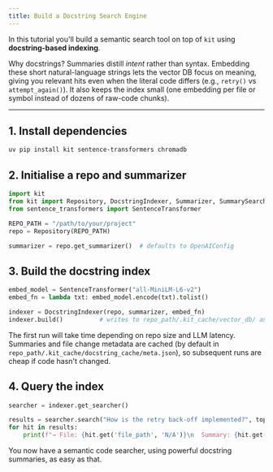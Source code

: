 ```yaml
---
title: Build a Docstring Search Engine
---
```


In this tutorial you'll build a semantic search tool on top of `kit`
using **docstring-based indexing**. 

Why docstrings?  Summaries distill *intent* rather than syntax.  Embedding these
short natural-language strings lets the vector DB focus on meaning, giving you
relevant hits even when the literal code differs (e.g., `retry()` vs
`attempt_again()`).  It also keeps the index small (one embedding per file or
symbol instead of dozens of raw-code chunks).

---

## 1. Install dependencies

```bash
uv pip install kit sentence-transformers chromadb
```

## 2. Initialise a repo and summarizer

```python
import kit
from kit import Repository, DocstringIndexer, Summarizer, SummarySearcher
from sentence_transformers import SentenceTransformer

REPO_PATH = "/path/to/your/project"
repo = Repository(REPO_PATH)

summarizer = repo.get_summarizer()  # defaults to OpenAIConfig
```

## 3. Build the docstring index

```python
embed_model = SentenceTransformer("all-MiniLM-L6-v2")
embed_fn = lambda txt: embed_model.encode(txt).tolist()

indexer = DocstringIndexer(repo, summarizer, embed_fn)
indexer.build()          # writes to repo_path/.kit_cache/vector_db/ and repo_path/.kit_cache/docstring_cache/ by default
```

The first run will take time depending on repo size and LLM latency.
Summaries and file change metadata are cached (by default in `repo_path/.kit_cache/docstring_cache/meta.json`), 
so subsequent runs are cheap if code hasn't changed.

## 4. Query the index

```python
searcher = indexer.get_searcher()

results = searcher.search("How is the retry back-off implemented?", top_k=3)
for hit in results:
    print(f"→ File: {hit.get('file_path', 'N/A')}\n  Summary: {hit.get('summary', 'N/A')}")
```

You now have a semantic code searcher, using powerful docstring summaries,
as easy as that.

